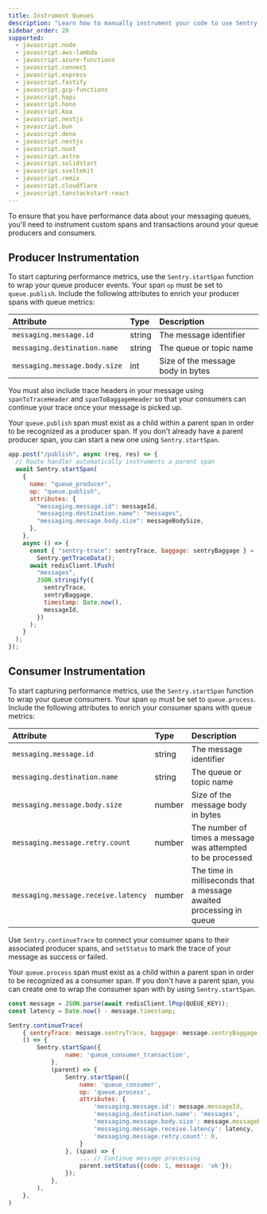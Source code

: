 ```yaml
---
title: Instrument Queues
description: "Learn how to manually instrument your code to use Sentry's Queues module"
sidebar_order: 20
supported:
  - javascript.node
  - javascript.aws-lambda
  - javascript.azure-functions
  - javascript.connect
  - javascript.express
  - javascript.fastify
  - javascript.gcp-functions
  - javascript.hapi
  - javascript.hono
  - javascript.koa
  - javascript.nestjs
  - javascript.bun
  - javascript.deno
  - javascript.nextjs
  - javascript.nuxt
  - javascript.astro
  - javascript.solidstart
  - javascript.sveltekit
  - javascript.remix
  - javascript.cloudflare
  - javascript.tanstackstart-react
---
```


To ensure that you have performance data about your messaging queues, you'll need to instrument custom spans and transactions around your queue producers and consumers.

## Producer Instrumentation

To start capturing performance metrics, use the `Sentry.startSpan` function to wrap your queue producer events. Your span `op` must be set to `queue.publish`. Include the following attributes to enrich your producer spans with queue metrics:

| Attribute                     | Type   | Description                       |
| :---------------------------- | :----- | :-------------------------------- |
| `messaging.message.id `       | string | The message identifier            |
| `messaging.destination.name`  | string | The queue or topic name           |
| `messaging.message.body.size` | int    | Size of the message body in bytes |

You must also include trace headers in your message using `spanToTraceHeader` and `spanToBaggageHeader` so that your consumers can continue your trace once your message is picked up.

<Alert>

Your `queue.publish` span must exist as a child within a parent span in order to be recognized as a producer span. If you don't already have a parent producer span, you can start a new one using `Sentry.startSpan`.

</Alert>

```javascript {filename:my-queue.js}
app.post("/publish", async (req, res) => {
  // Route handler automatically instruments a parent span
  await Sentry.startSpan(
    {
      name: "queue_producer",
      op: "queue.publish",
      attributes: {
        "messaging.message.id": messageId,
        "messaging.destination.name": "messages",
        "messaging.message.body.size": messageBodySize,
      },
    },
    async () => {
      const { "sentry-trace": sentryTrace, baggage: sentryBaggage } =
        Sentry.getTraceData();
      await redisClient.lPush(
        "messages",
        JSON.stringify({
          sentryTrace,
          sentryBaggage,
          timestamp: Date.now(),
          messageId,
        })
      );
    }
  );
});
```

## Consumer Instrumentation

To start capturing performance metrics, use the `Sentry.startSpan` function to wrap your queue consumers. Your span `op` must be set to `queue.process`. Include the following attributes to enrich your consumer spans with queue metrics:

| Attribute                            | Type   | Description                                                         |
| :----------------------------------- | :----- | :------------------------------------------------------------------ |
| `messaging.message.id `              | string | The message identifier                                              |
| `messaging.destination.name`         | string | The queue or topic name                                             |
| `messaging.message.body.size`        | number | Size of the message body in bytes                                   |
| `messaging.message.retry.count `     | number | The number of times a message was attempted to be processed         |
| `messaging.message.receive.latency ` | number | The time in milliseconds that a message awaited processing in queue |

Use `Sentry.continueTrace` to connect your consumer spans to their associated producer spans, and `setStatus` to mark the trace of your message as success or failed.

<Alert>

Your `queue.process` span must exist as a child within a parent span in order to be recognized as a consumer span. If you don't have a parent span, you can create one to wrap the consumer span with by using `Sentry.startSpan`.

</Alert>

```javascript {filename:my-consumer.js}
const message = JSON.parse(await redisClient.lPop(QUEUE_KEY));
const latency = Date.now() - message.timestamp;

Sentry.continueTrace(
    { sentryTrace: message.sentryTrace, baggage: message.sentryBaggage },
    () => {
        Sentry.startSpan({
                name: 'queue_consumer_transaction',
            },
            (parent) => {
                Sentry.startSpan({
                    name: 'queue_consumer',
                    op: 'queue.process',
                    attributes: {
                        'messaging.message.id': message.messageId,
                        'messaging.destination.name': 'messages',
                        'messaging.message.body.size': message.messageBodySize,
                        'messaging.message.receive.latency': latency,
                        'messaging.message.retry.count': 0,
                    }
                }, (span) => {
                    ... // Continue message processing
                    parent.setStatus({code: 1, message: 'ok'});
                });
            },
        ),
    },
)
```
